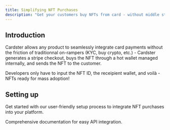 ```yaml
---
title: Simplifying NFT Purchases
description: "Get your customers buy NFTs from card - without middle step."
---
```


## Introduction

Cardster allows any product to seamlessly integrate card payments without the friction of traditionnal on-rampers (KYC, buy crypto, etc.) - Cardster generates a stripe checkout, buys the NFT through a hot wallet managed internally, and sends the NFT to the customer.

Developers only have to input the NFT ID, the receipient wallet, and voilà - NFTs ready for mass adoption!

## Setting up

Get started with our user-friendly setup process to integrate NFT purchases into your platform.

<Card title="API Endpoint" icon="code" href="api-reference/get-started">
  Comprehensive documentation for easy API integration.
</Card>
